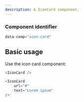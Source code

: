 ```yaml
---
description: A IconCard component.
---
```



### Component identifier
```js
data-comp="icon-card"
```

## Basic usage

Use the icon card component:

```js
<IconCard />
```

```js live
<IconCard
    url="#"
    text="Lorem ipsum"
/>
```
